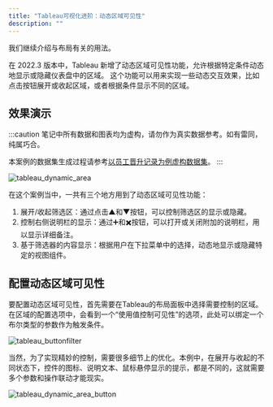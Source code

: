 ```yaml
---
title: "Tableau可视化进阶：动态区域可见性"
description: ""
---
```



我们继续介绍与布局有关的用法。

在 2022.3 版本中，Tableau 新增了动态区域可见性功能，允许根据特定条件动态地显示或隐藏仪表盘中的区域。  这个功能可以用来实现一些动态交互效果，比如点击按钮展开或收起区域，或者根据条件显示不同的区域。

## 效果演示

:::caution
笔记中所有数据和图表均为虚构，请勿作为真实数据参考。如有雷同，纯属巧合。

本案例的数据集生成过程请参考[以员工晋升记录为例虚构数据集](../dataprocessing/fictional-promotion-dataset)。
:::

![tableau_dynamic_area](/data-analysis-assets/tableau/tableau_dynamic_area.gif)

在这个案例当中，一共有三个地方用到了动态区域可见性功能：

1. 展开/收起筛选区：通过点击▲和▼按钮，可以控制筛选区的显示或隐藏。
2. 控制右侧说明栏的显示：通过➕和✖️按钮，可以打开或关闭附加的说明栏，用以显示详细备注。
3. 基于筛选器的内容显示：根据用户在下拉菜单中的选择，动态地显示或隐藏特定的视图组件。

## 配置动态区域可见性

要配置动态区域可见性，首先需要在Tableau的布局面板中选择需要控制的区域。在区域的配置选项中，会看到一个“使用值控制可见性”的选项，此处可以绑定一个布尔类型的参数作为触发条件。

![tableau_buttonfilter](/data-analysis-assets/tableau/tableau_buttonfilter.png)

当然，为了实现精妙的控制，需要很多细节上的优化。本例中，在展开与收起的不同状态下，控件的图标、说明文本、鼠标悬停显示的提示，都是不同的，这就需要多个参数和操作联动才能现实。

![tableau_dynamic_area_button](/data-analysis-assets/tableau/tableau_dynamic_area_button.png)
